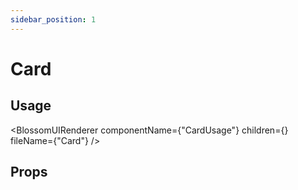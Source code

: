 ```yaml
---
sidebar_position: 1
---
```


# Card


## Usage

<BlossomUIRenderer
  componentName={"CardUsage"}
  children={<CardUsage />}
  fileName={"Card"}
/>

## Props

<PropsTable componentName="CardUsage" />
